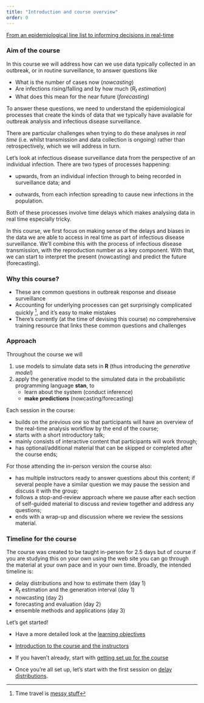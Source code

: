 ```yaml
---
title: "Introduction and course overview"
order: 0
---
```


[From an epidemiological line list to informing decisions in real-time](slides/from-line-list-to-decisions)

### Aim of the course

In this course we will address how can we use data typically collected in an outbreak, or in routine surveillance, to answer questions like

-   What is the number of cases now (*nowcasting*)
-   Are infections rising/falling and by how much (*$R_t$ estimation*)
-   What does this mean for the near future (*forecasting*)

To answer these questions, we need to understand the epidemiological processes that create the kinds of data that we typically have available for outbreak analysis and infectious disease surveillance.

There are particular challenges when trying to do these analyses *in real time* (i.e. whilst transmission and data collection is ongoing) rather than retrospectively, which we will address in turn.

::: callout
Let's look at infectious disease surveillance data from the perspective of an individual infection.
There are two types of processes happening:

-   upwards, from an individual infection through to being recorded in surveillance data; and

-   outwards, from each infection spreading to cause new infections in the population.

Both of these processes involve time delays which makes analysing data in real time especially tricky.
:::

In this course, we first focus on making sense of the delays and biases in the data we are able to access in real time as part of infectious disease surveillance.
We'll combine this with the process of infectious disease transmission, with the reproduction number as a key component.
With that, we can start to interpret the present (nowcasting) and predict the future (forecasting).

### Why this course?

-   These are common questions in outbreak response and disease surveillance
-   Accounting for underlying processes can get surprisingly complicated quickly ^[Time travel is [messy stuff](https://youtu.be/q2nNzNo_Xps)], and it's easy to make mistakes
-   There's currently (at the time of devising this course) no comprehensive training resource that links these common questions and challenges

### Approach

Throughout the course we will

1.  use models to simulate data sets in **R** (thus introducing the *generative model*)
2.  apply the generative model to the simulated data in the probabilistic programming language **stan**, to
    -   learn about the system (conduct inference)
    -   **make predictions** (nowcasting/forecasting)

Each session in the course:

- builds on the previous one so that participants will have an overview of the real-time analysis workflow by the end of the course;
- starts with a short introductory talk;
- mainly consists of interactive content that participants will work through;
- has optional/additional material that can be skipped or completed after the course ends;

For those attending the in-person version the course also:

- has multiple instructors ready to answer questions about this content; if several people have a similar question we may pause the session and discuss it with the group;
- follows a stop-and-review approach where we pause after each section of self-guided material to discuss and review together and address any questions;
- ends with a wrap-up and discussion where we review the sessions material.

### Timeline for the course

The course was created to be taught in-person for 2.5 days but of course if you are studying this on your own using the web site you can go through the material at your own pace and in your own time.
Broadly, the intended timeline is:

-   delay distributions and how to estimate them (day 1)
-   $R_t$ estimation and the generation interval (day 1)
-   nowcasting (day 2)
-   forecasting and evaluation (day 2)
-   ensemble methods and applications (day 3)

Let's get started!

-   Have a more detailed look at the [learning objectives](../reference/learning_objectives)

-   [Introduction to the course and the instructors](slides/introduction-to-the-course-and-the-instructors)

-   If you haven't already, start with [getting set up for the course](../reference/getting-set-up)

-   Once you're all set up, let's start with the first session on [delay distributions](delay-distributions).
